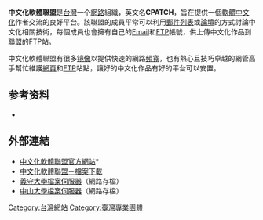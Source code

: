 {{Refimprove|time=2018-02-01T00:05:55+00:00}}
'''中文化軟體聯盟'''是[[台灣|台灣]]一个[[網路|網路]]組織，英文名'''CPATCH'''，旨在提供一個[[軟體|軟體]][[中文化|中文化]]作者交流的良好平台。該聯盟的成員平常可以利用[[郵件列表|郵件列表]]或[[論壇|論壇]]的方式討論中文化相關技術，每個成員也會擁有自己的[[Email|Email]]和[[FTP|FTP]]帳號，供上傳中文化作品到聯盟的FTP站。

中文化軟體聯盟有很多[[网站镜像|镜像]]以提供快速的網路[[頻寬|頻寬]]，也有熱心且技巧卓越的網管高手幫忙維護[[網頁|網頁]]和[[FTP|FTP]]站點，讓好的中文化作品有好的平台可以安置。
==参考资料==
* {{cite book|author1=PCuSER研究室|title=BT + P2P + 網路資源下載情報誌|date=2009年2月24日|publisher=電腦人|isbn=9789861991306|page=91|url=https://books.google.com/books?id=iRKrAAAAQBAJ&pg=PT92|accessdate=2018-02-01}}

== 外部連結 ==
*[http://www.cpatch.org 中文化軟體聯盟官方網站]* {{Wayback|url=http://www.cpatch.org/ |date=20070808104415 }}
*[http://search.cpatch.org 中文化軟體聯盟－檔案下載]{{Wayback|url=http://search.cpatch.org/ |date=20171109004846 }}
*[https://web.archive.org/web/20060702171439/http://ftp.isu.edu.tw/pub/CPatch/ 義守大學檔案伺服器]（網路存檔）
*[https://web.archive.org/web/20050905232811/http://ftp.nsysu.edu.tw/cpatch/ 中山大學檔案伺服器]（網路存檔）

{{网站小作品}}

[[Category:台灣網站|Category:台灣網站]]
[[Category:臺灣專業團體|Category:臺灣專業團體]]